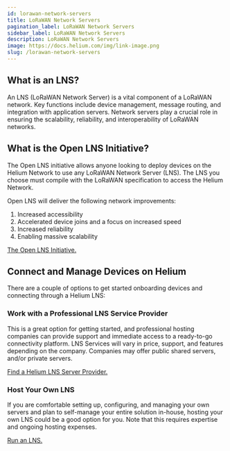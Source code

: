 ```yaml
---
id: lorawan-network-servers
title: LoRaWAN Network Servers
pagination_label: LoRaWAN Network Servers
sidebar_label: LoRaWAN Network Servers
description: LoRaWAN Network Servers
image: https://docs.helium.com/img/link-image.png
slug: /lorawan-network-servers
---
```



## What is an LNS?

An LNS (LoRaWAN Network Server) is a vital component of a LoRaWAN network. Key functions include
device management, message routing, and integration with application servers. Network servers play a
crucial role in ensuring the scalability, reliability, and interoperability of LoRaWAN networks.

## What is the Open LNS Initiative?

​The Open LNS initiative allows anyone looking to deploy devices on the Helium Network to use any
LoRaWAN Network Server (LNS). The LNS you choose must compile with the LoRaWAN specification to
access the Helium Network.

Open LNS will deliver the following network improvements:

1. Increased accessibility
1. Accelerated device joins and a focus on increased speed
1. Increased reliability
1. Enabling massive scalability

[The Open LNS Initiative.][open-lns]

## Connect and Manage Devices on Helium

There are a couple of options to get started onboarding devices and connecting through a Helium LNS:

### Work with a Professional LNS Service Provider

This is a great option for getting started, and professional hosting companies can provide support
and immediate access to a ready-to-go connectivity platform. LNS Services will vary in price,
support, and features depending on the company. Companies may offer public shared servers, and/or
private servers.

[Find a Helium LNS Server Provider.][find-provider]

### Host Your Own LNS

If you are comfortable setting up, configuring, and managing your own servers and plan to
self-manage your entire solution in-house, hosting your own LNS could be a good option for you. Note
that this requires expertise and ongoing hosting expenses.

[Run an LNS.][run-lns]

[find-provider]: /find-a-lns-provider
[run-lns]: /iot/open-lns-quickstart
[open-lns]: /iot/open-lns
